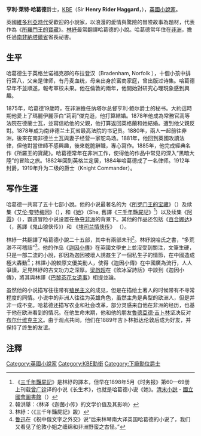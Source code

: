 {{Infobox writer
| name          = 亨利·萊特·哈葛德<br />Henry Rider Haggard
| image         = HRiderHaggard.jpg
| image_size    = 181px
| caption       = 
| pseudonym     = 
| birth_date    = {{birth date|1856|6|22}}
| birth_place   = [[Bradenham,_Norfolk|Bradenham, Norfolk]]
| death_date    = {{death date and age|1925|5|14|1856|6|22}}
| death_place   = [[伦敦|伦敦]]
| occupation    = 小说家、学者
| nationality   = [[英国|英国]]
| period        = 19-20世纪
| genre         = Adventure ; Fantasy ; Fables ; Romance ; Science Fiction ; History
| subject       = Africa
| movement      = 
| notable_works = ''Dawn'' (1884)<br />[[Allan_Quatermain|Allan Quatermain]] Series<br />Ayesha Series
| influences    = [[羅伯特·路易斯·史蒂文森|羅伯特·路易斯·史蒂文森]] ; [[魯德亞德·吉卜林|魯德亞德·吉卜林]]
| influenced    = [[Edgar_Rice_Burroughs|Edgar Rice Burroughs]], [[Clive_Staples_Lewis|C.S. Lewis]], [[John_Ronald_Reuel_Tolkien|J. R. R. Tolkien]], [[Carl_Jung|Carl Jung]], [[約瑟夫·康拉德|約瑟夫·康拉德]]
| signature     = 
| website       = {{URL|http://www.riderhaggardsociety.org.uk|Rider Haggard Society}}
| misc          = 
<!-- 未知參數 | main_work     = ''[[King_Solomon's_Mines|King Solomon's Mines]]''; ''[[She_(novel)|She]]''; ''[[Allan_Quatermain|Allan Quatermain]]''; ''[[Eric_Brighteyes|Eric Brighteyes]]''; ''[[Ayesha_(novel)|Ayesha: The Return of She]]'' -->
}}
'''亨利·萊特·哈葛德'''爵士，[[KBE|KBE]]（Sir '''Henry Rider Haggard'''，{{bd|1856年|6月22日|1925年|5月14日|catIdx=Haggard, Henry Rider}}），[[英國|英國]][[小說家|小說家]]。

英國[[維多利亞時代|維多利亞時代]]受歡迎的小說家，以浪漫的愛情與驚險的冒險故事為題材，代表作為《[[所羅門王的寶藏|所羅門王的寶藏]]》。[[林紓|林紓]]最常翻譯哈葛德的小說。哈葛德常年住在[[非洲|非洲]]，擔任過[[南非|南非]][[納塔爾省|納塔爾省]]省長祕書。

== 生平 ==
哈葛德生于英格兰诺福克郡的布拉登汉（Bradenham, Norfolk ），十個小孩中排行第八，父亲是律师，有丹麦血统，母亲出身於富商家庭，曾出版过诗集。哈葛德早年不並順遂，報考軍校未果。他在倫敦的兩年，他開始對研究心理現象感到興趣。

1875年，哈葛德19歲時，在非洲擔任纳塔尔总督亨利·鲍尔爵士的秘书。大約這時期他愛上了瑪麗伊麗莎白“莉莉”傑克遜，他打算結婚。1878年他成為常務官高等法院在德蘭士瓦，並寫信給他的父親，他打算返回英格蘭和她結婚。遭到他父親反對。1878年成为南非德兰土瓦省最高法院的书记员。1880年，兩人一起前往非洲，後來在南非德兰土瓦與妻子经营一家鸵鸟场。1881年，他回到英國攻讀法律，但他對當律師不感興趣，後來乾脆辭職，專心寫作。1885年，他完成經典名作《所羅王的寶藏》。哈葛德常年在非洲工作，使得他的作品中常见的深入“黑暗大陸”的冒险之旅。1882年回到英格兰定居，1884年哈葛德成了一名律师。1912年封爵，1919年升为二级的爵士（Knight Commander）。

== 写作生涯 ==
哈葛德一共寫了五十七部小說。他的小说最著名的为《[[所罗门王的宝藏|所罗门王的宝藏]]》（{{lang|en|King Solomon's Mines}}）及续集《[[艾伦·夸特梅因|艾伦·夸特梅因]]》（{{lang|en|Allan Quatermain}}），和《[[她|她]]》（She, 舊譯《[[三千年豔屍記|三千年豔屍記]]》<ref>《[[三千年豔屍記|三千年豔屍記]]》是林紓的譯本，但早在1898年5月《时务报》第60—69册上刊载[[曾广铨|曾广铨]]译的小说《长生术》，也就是哈葛德小说《她》。[http://dl.ndl.go.jp/view/download/digidepo_3192183_po_k97.pdf?contentNo=1 清末小説] {{Wayback|url=http://dl.ndl.go.jp/view/download/digidepo_3192183_po_k97.pdf?contentNo=1 |date=20141129021608 }} - [[國立國會圖書館|國立國會圖書館]]（{{lang-ja|国立国会図書館}}）{{ja}}</ref>）以及续集《[[阿霞|阿霞]]》（{{lang|en|Ayesha}}），霸道冒险小说设置在[[争夺非洲|争夺非洲]]的背景下。其他的作品还包括《[[百合娜达|百合娜达]]》（{{lang|en|Nada the Lily}}，舊譯《鬼山狼侠传》）和 《[[埃司兰情侠传|埃司兰情侠传]]》 （{{lang|en|Eric Brighteyes}}）。

林紓一共翻譯了哈葛德小說二十五部，其中有兩部未刊<ref>韓洪舉：〈林译《迦茵小传》的文学价值及其影响〉</ref>。林紓說哈氏之書，“多荒渺不可稽詰”<ref>林紓：〈《三千年豔屍記》跋〉</ref>。他的作品《[[迦因小傳|迦因小傳]]》在英國文學史上並沒受到關注，文筆生硬，只是一部二流的小說，卻因為迦因被壞人誘姦生了一個私生子的情節，在中國造成極大轟動<ref>[[鲁迅|鲁迅]]在《祝中俄文字之外交》说“后来林琴南大译英国哈葛德的小说了，我们又看见了伦敦小姐之缠绵和非洲野蛮之古怪。”</ref>；林譯小說較原文優美動人，使得《迦因小傳》在中國廣為流行，人人爭讀，足見林紓的古文功力之深厚。[[梁啟超|梁啟超]]在《飲冰室詩話》中談到《迦因小傳》，將其與林譯《[[茶花女|巴黎茶花女遺事]]》相提並論。

虽然他的小说描写往往带有[[殖民主义|殖民主义]]的成见，但是在描绘土著人的时候带有不寻常程度的同情。小说中的非洲人往往为英雄角色，虽然主角是典型的欧洲人，但是并非一成不变。哈葛德还描写农业和社会改革，部分灵感来自他在非洲的经历，也基于他在欧洲看到的情况。在他生命末期，他和他的朋友[[魯德亞德·吉卜林|魯德亞德·吉卜林]]坚决反对[[布尔什维克|布尔什维克主义]]。由于观点共同，他们在1889年吉卜林抵达伦敦后成为好友，并保持了终生的友谊。

== 注釋 ==
{{reflist}}
{{Authority control}}
{{DEFAULTSORT:Haggard, Henry Rider}}


[[Category:英國小說家|Category:英國小說家]]
[[Category:KBE勳銜|Category:KBE勳銜]]
[[Category:下級勳位爵士|Category:下級勳位爵士]]